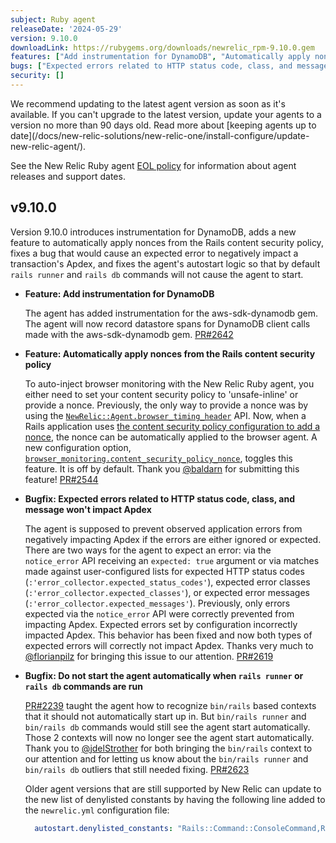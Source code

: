 ```yaml
---
subject: Ruby agent
releaseDate: '2024-05-29'
version: 9.10.0
downloadLink: https://rubygems.org/downloads/newrelic_rpm-9.10.0.gem
features: ["Add instrumentation for DynamoDB", "Automatically apply nonces from the Rails content security policy"]
bugs: ["Expected errors related to HTTP status code, class, and message won't impact Apdex", "Do not start the agent automatically when `rails runner` or `rails db` commands are ran"]
security: []
---
```


<Callout variant="important">
  We recommend updating to the latest agent version as soon as it's available. If you can't upgrade to the latest version, update your agents to a version no more than 90 days old. Read more about [keeping agents up to date](/docs/new-relic-solutions/new-relic-one/install-configure/update-new-relic-agent/).

  See the New Relic Ruby agent [EOL policy](https://docs.newrelic.com/docs/apm/agents/ruby-agent/getting-started/ruby-agent-eol-policy/) for information about agent releases and support dates.
</Callout>

## v9.10.0

Version 9.10.0 introduces instrumentation for DynamoDB, adds a new feature to automatically apply nonces from the Rails content security policy, fixes a bug that would cause an expected error to negatively impact a transaction's Apdex, and fixes the agent's autostart logic so that by default `rails runner` and `rails db` commands will not cause the agent to start.

- **Feature: Add instrumentation for DynamoDB**
  
    The agent has added instrumentation for the aws-sdk-dynamodb gem. The agent will now record datastore spans for DynamoDB client calls made with the aws-sdk-dynamodb gem.  [PR#2642](https://github.com/newrelic/newrelic-ruby-agent/pull/2642)

- **Feature: Automatically apply nonces from the Rails content security policy**

  To auto-inject browser monitoring with the New Relic Ruby agent, you either need to set your content security policy to 'unsafe-inline' or provide a nonce. Previously, the only way to provide a nonce was by using the [`NewRelic::Agent.browser_timing_header`](https://rubydoc.info/gems/newrelic_rpm/NewRelic/Agent#browser_timing_header-instance_method) API. Now, when a Rails application uses [the content security policy configuration to add a nonce](https://guides.rubyonrails.org/security.html#adding-a-nonce), the nonce can be automatically applied to the browser agent. A new configuration option, [`browser_monitoring.content_security_policy_nonce`](https://docs.newrelic.com/docs/apm/agents/ruby-agent/configuration/ruby-agent-configuration/#browser_monitoring-content_security_policy_nonce), toggles this feature. It is off by default. Thank you [@baldarn](https://github.com/baldarn) for submitting this feature! [PR#2544](https://github.com/newrelic/newrelic-ruby-agent/pull/2544)

- **Bugfix: Expected errors related to HTTP status code, class, and message won't impact Apdex**

  The agent is supposed to prevent observed application errors from negatively impacting Apdex if the errors are either ignored or expected. There are two ways for the agent to expect an error: via the `notice_error` API receiving an `expected: true` argument or via matches made against user-configured lists for expected HTTP status codes (`:'error_collector.expected_status_codes'`), expected error classes (`:'error_collector.expected_classes'`), or expected error messages (`:'error_collector.expected_messages'`). Previously, only errors expected via the `notice_error` API were correctly prevented from impacting Apdex. Expected errors set by configuration incorrectly impacted Apdex. This behavior has been fixed and now both types of expected errors will correctly not impact Apdex. Thanks very much to [@florianpilz](https://github.com/florianpilz) for bringing this issue to our attention. [PR#2619](https://github.com/newrelic/newrelic-ruby-agent/pull/2619)

- **Bugfix: Do not start the agent automatically when `rails runner` or `rails db` commands are run**

  [PR#2239](https://github.com/newrelic/newrelic-ruby-agent/pull/2239) taught the agent how to recognize `bin/rails` based contexts that it should not automatically start up in. But `bin/rails runner` and `bin/rails db` commands would still see the agent start automatically. Those 2 contexts will now no longer see the agent start automatically. Thank you to [@jdelStrother](https://github.com/jdelStrother) for both bringing the `bin/rails` context to our attention and for letting us know about the `bin/rails runner` and `bin/rails db` outliers that still needed fixing. [PR#2623](https://github.com/newrelic/newrelic-ruby-agent/pull/2623)

  Older agent versions that are still supported by New Relic can update to the new list of denylisted constants by having the following line added to the `newrelic.yml` configuration file:

  ```yaml
    autostart.denylisted_constants: "Rails::Command::ConsoleCommand,Rails::Command::CredentialsCommand,Rails::Command::Db::System::ChangeCommand,Rails::Command::DbConsoleCommand,Rails::Command::DestroyCommand,Rails::Command::DevCommand,Rails::Command::EncryptedCommand,Rails::Command::GenerateCommand,Rails::Command::InitializersCommand,Rails::Command::NotesCommand,Rails::Command::RakeCommand,Rails::Command::RoutesCommand,Rails::Command::RunnerCommand,Rails::Command::SecretsCommand,Rails::Console,Rails::DBConsole"
  ```


